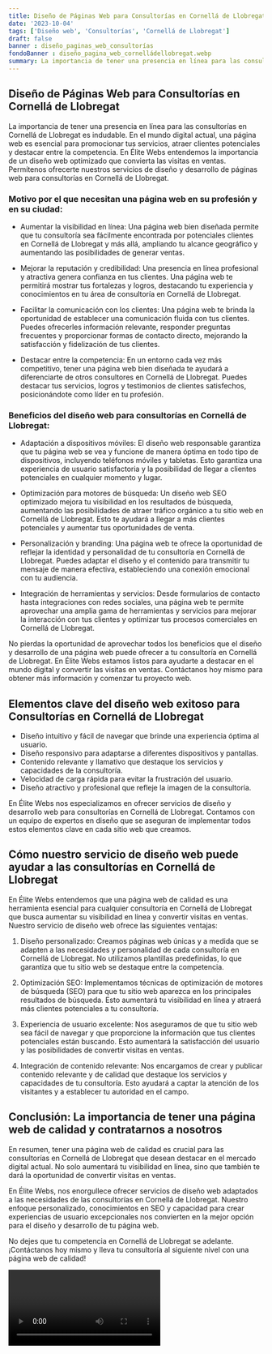 ```yaml
---
title: Diseño de Páginas Web para Consultorías en Cornellá de Llobregat
date: '2023-10-04'
tags: ['Diseño web', 'Consultorías', 'Cornellá de Llobregat']
draft: false
banner : diseño_paginas_web_consultorías
fondoBanner : diseño_pagina_web_cornelládellobregat.webp
summary: La importancia de tener una presencia en línea para las consultorías en Cornellá de Llobregat es indudable. En el mundo digital actual, una página web es esencial para promocionar tus servicios, atraer clientes potenciales y destacar entre la competencia. En Élite Webs entendemos la importancia de un diseño web optimizado que convierta las visitas en ventas. Permítenos ofrecerte nuestros servicios de diseño y desarrollo de páginas web para consultorías en Cornellá de Llobregat.
---
```


## Diseño de Páginas Web para Consultorías en Cornellá de Llobregat

La importancia de tener una presencia en línea para las consultorías en Cornellá de Llobregat es indudable. En el mundo digital actual, una página web es esencial para promocionar tus servicios, atraer clientes potenciales y destacar entre la competencia. En Élite Webs entendemos la importancia de un diseño web optimizado que convierta las visitas en ventas. Permítenos ofrecerte nuestros servicios de diseño y desarrollo de páginas web para consultorías en Cornellá de Llobregat.

### Motivo por el que necesitan una página web en su profesión y en su ciudad:

- Aumentar la visibilidad en línea: Una página web bien diseñada permite que tu consultoría sea fácilmente encontrada por potenciales clientes en Cornellá de Llobregat y más allá, ampliando tu alcance geográfico y aumentando las posibilidades de generar ventas.

- Mejorar la reputación y credibilidad: Una presencia en línea profesional y atractiva genera confianza en tus clientes. Una página web te permitirá mostrar tus fortalezas y logros, destacando tu experiencia y conocimientos en tu área de consultoría en Cornellá de Llobregat.

- Facilitar la comunicación con los clientes: Una página web te brinda la oportunidad de establecer una comunicación fluida con tus clientes. Puedes ofrecerles información relevante, responder preguntas frecuentes y proporcionar formas de contacto directo, mejorando la satisfacción y fidelización de tus clientes.

- Destacar entre la competencia: En un entorno cada vez más competitivo, tener una página web bien diseñada te ayudará a diferenciarte de otros consultores en Cornellá de Llobregat. Puedes destacar tus servicios, logros y testimonios de clientes satisfechos, posicionándote como líder en tu profesión.

### Beneficios del diseño web para consultorías en Cornellá de Llobregat:

- Adaptación a dispositivos móviles: El diseño web responsable garantiza que tu página web se vea y funcione de manera óptima en todo tipo de dispositivos, incluyendo teléfonos móviles y tabletas. Esto garantiza una experiencia de usuario satisfactoria y la posibilidad de llegar a clientes potenciales en cualquier momento y lugar.

- Optimización para motores de búsqueda: Un diseño web SEO optimizado mejora tu visibilidad en los resultados de búsqueda, aumentando las posibilidades de atraer tráfico orgánico a tu sitio web en Cornellá de Llobregat. Esto te ayudará a llegar a más clientes potenciales y aumentar tus oportunidades de venta.

- Personalización y branding: Una página web te ofrece la oportunidad de reflejar la identidad y personalidad de tu consultoría en Cornellá de Llobregat. Puedes adaptar el diseño y el contenido para transmitir tu mensaje de manera efectiva, estableciendo una conexión emocional con tu audiencia.

- Integración de herramientas y servicios: Desde formularios de contacto hasta integraciones con redes sociales, una página web te permite aprovechar una amplia gama de herramientas y servicios para mejorar la interacción con tus clientes y optimizar tus procesos comerciales en Cornellá de Llobregat.

No pierdas la oportunidad de aprovechar todos los beneficios que el diseño y desarrollo de una página web puede ofrecer a tu consultoría en Cornellá de Llobregat. En Élite Webs estamos listos para ayudarte a destacar en el mundo digital y convertir las visitas en ventas. Contáctanos hoy mismo para obtener más información y comenzar tu proyecto web.

<GifSeo />

<Cta />

## Elementos clave del diseño web exitoso para Consultorías en Cornellá de Llobregat

- Diseño intuitivo y fácil de navegar que brinde una experiencia óptima al usuario.
- Diseño responsivo para adaptarse a diferentes dispositivos y pantallas.
- Contenido relevante y llamativo que destaque los servicios y capacidades de la consultoría.
- Velocidad de carga rápida para evitar la frustración del usuario.
- Diseño atractivo y profesional que refleje la imagen de la consultoría.

En Élite Webs nos especializamos en ofrecer servicios de diseño y desarrollo web para consultorías en Cornellá de Llobregat. Contamos con un equipo de expertos en diseño que se aseguran de implementar todos estos elementos clave en cada sitio web que creamos.

## Cómo nuestro servicio de diseño web puede ayudar a las consultorías en Cornellá de Llobregat

En Élite Webs entendemos que una página web de calidad es una herramienta esencial para cualquier consultoría en Cornellá de Llobregat que busca aumentar su visibilidad en línea y convertir visitas en ventas. Nuestro servicio de diseño web ofrece las siguientes ventajas:

1. Diseño personalizado: Creamos páginas web únicas y a medida que se adapten a las necesidades y personalidad de cada consultoría en Cornellá de Llobregat. No utilizamos plantillas predefinidas, lo que garantiza que tu sitio web se destaque entre la competencia.

2. Optimización SEO: Implementamos técnicas de optimización de motores de búsqueda (SEO) para que tu sitio web aparezca en los principales resultados de búsqueda. Esto aumentará tu visibilidad en línea y atraerá más clientes potenciales a tu consultoría.

3. Experiencia de usuario excelente: Nos aseguramos de que tu sitio web sea fácil de navegar y que proporcione la información que tus clientes potenciales están buscando. Esto aumentará la satisfacción del usuario y las posibilidades de convertir visitas en ventas.

4. Integración de contenido relevante: Nos encargamos de crear y publicar contenido relevante y de calidad que destaque los servicios y capacidades de tu consultoría. Esto ayudará a captar la atención de los visitantes y a establecer tu autoridad en el campo.

## Conclusión: La importancia de tener una página web de calidad y contratarnos a nosotros

En resumen, tener una página web de calidad es crucial para las consultorías en Cornellá de Llobregat que desean destacar en el mercado digital actual. No solo aumentará tu visibilidad en línea, sino que también te dará la oportunidad de convertir visitas en ventas.

En Élite Webs, nos enorgullece ofrecer servicios de diseño web adaptados a las necesidades de las consultorías en Cornellá de Llobregat. Nuestro enfoque personalizado, conocimientos en SEO y capacidad para crear experiencias de usuario excepcionales nos convierten en la mejor opción para el diseño y desarrollo de tu página web.

No dejes que tu competencia en Cornellá de Llobregat se adelante. ¡Contáctanos hoy mismo y lleva tu consultoría al siguiente nivel con una página web de calidad!

<Video />

<CtaBot job='Consultorías' city='Cornellá de Llobregat'/>

<Gmaps query='Cornellá de Llobregat+españa+maps' />